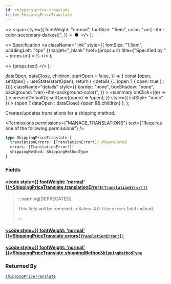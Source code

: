 ```yaml
---
id: shipping-price-translate
title: ShippingPriceTranslate
---
```


  <>
    <span
      style={{
        fontWeight: "normal",
        fontSize: ".5em",
        color: "var(--ifm-color-secondary-darkest)",
      }}
    >
      &nbsp;●&nbsp;
    </span>
  </>
);

  <>
    Specification
    <a
      className="link"
      style={{ fontSize: "1.5em", paddingLeft: "4px" }}
      target="\_blank"
      href={props.url}
      title={"Specified by " + props.url}
    >
      ⎘
    </a>
  </>
);

  <>
    <span className={props.class}>{props.text}</span>
  </>
);


  dataOpen,
  dataClose,
  children,
  startOpen = false,
}) => {
  const [open, setOpen] = useState(startOpen);
  return (
    <details
      {...(open ? { open: true } : {})}
      className="details"
      style={{
        border: "none",
        boxShadow: "none",
        background: "var(--ifm-background-color)",
      }}
    >
      <summary
        onClick={(e) => {
          e.preventDefault();
          setOpen((open) => !open);
        }}
        style={{ listStyle: "none" }}
      >
        {open ? dataOpen : dataClose}
      </summary>
      {open && children}
    </details>
  );
};

Creates/updates translations for a shipping method.

<Permissions
  permissions={"MANAGE_TRANSLATIONS"}
  text={"Requires one of the following permissions"}
/>

```graphql
type ShippingPriceTranslate {
  translationErrors: [TranslationError!]! @deprecated
  errors: [TranslationError!]!
  shippingMethod: ShippingMethodType
}
```

### Fields

#### [<code style={{ fontWeight: 'normal' }}>ShippingPriceTranslate.<b>translationErrors</b></code>](#)<Bullet />[`[TranslationError!]!`](../../../api-reference/miscellaneous/objects/translation-error) <Badge class="badge badge--deprecated badge--secondary" text="deprecated"/> <Badge class="badge badge--secondary" text="non-null"/> <Badge class="badge badge--secondary" text="object"/> <Badge class="badge badge--secondary" text="miscellaneous"/>

> :::warning[DEPRECATED]
>
> This field will be removed in Saleor 4.0. Use `errors` field instead.
>
> :::

#### [<code style={{ fontWeight: 'normal' }}>ShippingPriceTranslate.<b>errors</b></code>](#)<Bullet />[`[TranslationError!]!`](../../../api-reference/miscellaneous/objects/translation-error) <Badge class="badge badge--secondary" text="non-null"/> <Badge class="badge badge--secondary" text="object"/> <Badge class="badge badge--secondary" text="miscellaneous"/>

>

#### [<code style={{ fontWeight: 'normal' }}>ShippingPriceTranslate.<b>shippingMethod</b></code>](#)<Bullet />[`ShippingMethodType`](../../../api-reference/shipping/objects/shipping-method-type) <Badge class="badge badge--secondary" text="object"/> <Badge class="badge badge--secondary" text="shipping"/>

>

### Returned By

[`shippingPriceTranslate`](../../../api-reference/shipping/mutations/shipping-price-translate) <Badge class="badge badge--secondary" text="mutation"/>

